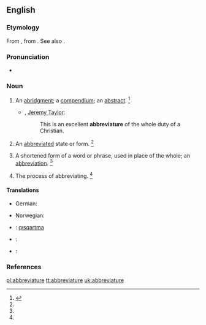 ==English==

===Etymology===
From {{etyl|ML.|en}} {{term|abbreviatura|lang=la}}, from {{etyl|LL.|en}} {{term|abbrevio||to shorten|lang=la}}. See also {{term|abbreviate|lang=en}}.

===Pronunciation===
* {{a|GenAm}} {{IPA|/əˈbɹi.vi.əˌt͡ʃʊɹ/}}

===Noun===
{{en-noun}}

# An [[abridgment]]; a [[compendium]]; an [[abstract]]. {{defdate|since the late 16th century}}<ref name=SOED>{{R:SOED5|page=3}}</ref>
#* {{rfdate}}, [[w:Jeremy Taylor|Jeremy Taylor]]:
#*: This is an excellent '''abbreviature''' of the whole duty of a Christian.
# {{lb|en|obsolete}} An [[abbreviated]] state or form. {{defdate|only during the early to mid 17th century}}<ref name=SOED/>
# A shortened form of a word or phrase, used in place of the whole; an [[abbreviation]]. {{defdate|since the mid 17th century}}<ref name=SOED/>
# {{lb|en|obsolete}} The process of abbreviating. {{defdate|only during the early to late 17th century}}<ref name=SOED/>

====Translations====
{{trans-top|abbreviation}}
* German: {{t+|de|Abbreviatur|f}}
{{trans-mid}}
* Norwegian: {{t+|no|abbreviatur|m}}
{{trans-bottom}}
{{trans-top|abridgement, compendium, abstract}}
{{trans-mid}}
{{trans-bottom}}

{{checktrans-top}}
<!-- meaning (1) or (2)? -->
* {{ttbc|crh}}: [[qısqartma]]
* {{ttbc|pt}}: {{t+|pt|abreviatura}}
* {{ttbc|es}}: {{t+|es|abreviatura}}
{{checktrans-bottom}}

===References===
<references/>

[[pl:abbreviature]]
[[tt:abbreviature]]
[[uk:abbreviature]]